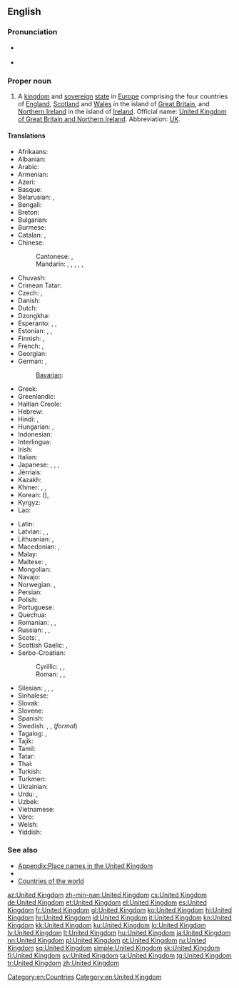 ==English==
{{wikipedia}}

===Pronunciation===
* {{a|UK|US}} {{IPA|/juːˌnaɪ.tɪd ˈkɪŋ.dəm/|/jʊˌnaɪ.tɪd ˈkɪŋ.dəm/|/jəˌnaɪ.tɪd ˈkɪŋ.dəm/}}
* {{audio|en-us-United Kingdom.ogg|Audio (US)}}

===Proper noun===
{{en-proper noun|head=[[united|United]] [[kingdom|Kingdom]]}}

# A [[kingdom]] and [[sovereign]] [[state]] in [[Europe]] comprising the four countries of [[England]], [[Scotland]] and [[Wales]] in the island of [[Great Britain]], and [[Northern Ireland]] in the island of [[Ireland]]. Official name: [[United Kingdom of Great Britain and Northern Ireland]]. Abbreviation: [[UK]].

====Translations====
{{trans-top|Kingdom in Europe}}
* Afrikaans: {{t-|af|Verenigde Koninkryk}}
* Albanian: {{t-|sq|Mbretëria e Bashkuar}}
* Arabic: {{t-|ar|المملكة المتحدة|f|tr=al-mámlaka al-muttáḥida|sc=Arab}}
* Armenian: {{t-|hy|Միացյալ Թագավորություն|tr=Miac'yal T'agavorut'yun|sc=Armn}}
* Azeri: {{t+|az|Böyük Britaniya}}
* Basque: {{t+|eu|Erresuma Batua}}
* Belarusian: {{t-|be|Злучанае Каралеўства|n|tr=Zlúčanaje Karaléŭstva|sc=Cyrl}}, {{t-|be|Аб'яднанае Каралеўства|n|tr=Ab'jadnánaje Karaléŭstva|sc=Cyrl}}
* Bengali: {{t-|bn|যুক্তরাজ্য|tr=Juktôrajjô|sc=Beng}}
* Breton: {{t-|br|Rouantelezh Unanet}}
* Bulgarian: {{t-|bg|Обединеното кралство|n|tr=Obedinénoto králstvo|sc=Cyrl}}
* Burmese: {{t-|my|ယူနိုက်တက် ကင်းဒမ်း|tr=bʰúẏĩnaĩṅã pẏitʰoũsú|sc=Mymr}}
* Catalan: {{t+|ca|Regne Unit|m}}, {{t-|ca|Regne Unit de la Gran Bretanya i Irlanda del Nord|m}}
* Chinese:
*: Cantonese: {{tø|yue|英國|tr=jing1 gwok3|sc=Hani}}, {{tø|yue|大英聯合王國|tr=daai6 jing1 lyun4 hap6 wong4 gwok3|sc=Hani}}
*: Mandarin: {{t|cmn|英國|sc=Hani}}, {{t|cmn|英国|tr=Yīngguó|sc=Hani}}, {{t|cmn|大不列顛及北愛爾蘭聯合王國|sc=Hani}}, {{t|cmn|大不列颠及北爱尔兰联合王国|tr=Dà-Bùlièdiān jí Běi-Ài'ěrlán Liánhé Wángguó|sc=Hani}}, {{t|cmn|聯合王國|sc=Hani}}, {{t|cmn|联合王国|tr=Liánhé Wángguó|sc=Hani}}
* Chuvash: {{tø|cv|Аслă Британи|sc=Cyrl}}
* Crimean Tatar: {{tø|crh|Büyük Britaniya}}
* Czech: {{t+|cs|Velká Británie|f}}, {{t+|cs|Spojené království|n}}
* Danish: {{t-|da|Forenede Kongerige}}
* Dutch: {{t+|nl|Verenigd Koninkrijk}}
* Dzongkha: {{t-|dz|ཡུ་ནའི་ཊེཊ་ཀིང་ཌམ།|tr=yu.na'i.ṭeṭ kiṅ.ḍam|sc=Tibt}}
* Esperanto: {{t-|eo|Britio}}, {{t-|eo|Unuiĝinta Regno}}, {{t-|eo|Unuiĝinta Regno de Grand-Britio kaj Nord-Irlando}}
* Estonian: {{t+|et|Suurbritannia}}, {{t-|et|Ühendkuningriik}}, {{t-|et|Suurbritannia ja Põhja-Iiri Ühendkuningriik}}
* Finnish: {{t+|fi|Yhdistynyt kuningaskunta}}, {{t+|fi|Iso-Britannia}}
* French: {{t+|fr|Royaume-Uni|m}}, {{t+|fr|Royaume-Uni de Grande-Bretagne et d'Irlande du Nord|m}}
* Georgian: {{t-|ka|გაერთიანებული სამეფო|tr=gaert'ianebuli samep'o|sc=Geor}}
* German: {{t+|de|Vereinigtes Königreich|n}}, {{t+|de|Großbritannien|n}}
*: [[Bavarian]]: {{tø|bar|Vaeinigte Kinireich}}
* Greek: {{t+|el|Ηνωμένο Βασίλειο|n|tr=Inoméno Vasíleio|sc=Grek}}
* Greenlandic: {{t-|kl|Tuluit Nunaat}}
* Haitian Creole: {{tø|ht|Wayòm Ini}}
* Hebrew: {{t-|he|הממלכה המאוחדת|tr=ha-mamlakha ha-meukhedet|sc=Hebr}}
* Hindi: {{t-|hi|यूनाइटेड किंगडम|tr=yūnā'iṭeḍ kiṅgḍam|sc=Deva}}, {{t+|hi|संयुक्त राजशाही|tr=sanyukta rājaśāhī|sc=Deva}}
* Hungarian: {{t+|hu|Egyesült Királyság}}, {{t+|hu|Nagy-Britannia és Észak-Írország Egyesült Királysága}}
* Indonesian: {{t-|id|Kerajaan Inggris Serikat}}
* Interlingua: {{t-|ia|Regno Unite}}
* Irish: {{t-|ga|An Ríocht Aontaithe|f}}
* Italian: {{t+|it|Regno Unito|m}}
* Japanese: {{t+|ja|英国|tr=えいこく, Eikoku}}, {{t+|ja|イギリス|tr=igirisu}}, {{t-|ja|グレートブリテンおよび北アイルランド連合王国|tr=Gurēto Buriten oyobi Kita-Airurando rengō ōkoku}}, {{t+|ja|連合王国|tr=れんごうおうこく, Rengō ōkoku}}
* Jèrriais: {{tø|roa-jer|Rouoyaume Unni|m|alt=Le Rouoyaume Unni}}
* Kazakh: {{t|kk|Құрама Патшалық|tr=Qurama Patşalıq|sc=Cyrl}}
* Khmer: {{t-|km|ចក្រភពអង់គ្លេស|sc=Khmr|tr=chak pʰup ɑngkleih}}, {{t-|km|សហរាជាណាចក្រ|sc=Khmr|tr=saha riechie naa chak}}, {{t-|km|រាជាណាចក្ររួម|tr=riechie naa chak ruam|sc=Khmr}}
* Korean: {{t+|ko|영국|tr=Yeong-guk|sc=Kore}} ({{t+|ko|英國|sc=Kore}}), {{t-|ko|대브리튼 연합 왕국|tr=Dae-beuriteun Yeonhap Wang-guk|sc=Kore}} {{t-|ko|연합 왕국|tr=Yeonhap Wang-guk|sc=Kore}}
* Kyrgyz: {{t-|ky|Бириккен Падышалык|tr=Birikken Padışalıq|sc=Cyrl}}
* Lao: {{t+|lo|ສະຫະລາຊະອານາຈັກ|tr=sahalāsa ānāchak|sc=Laoo}}
{{trans-mid}}
* Latin: {{t-|la|Britanniarum Regnum|n}}
* Latvian: {{t+|lv|Apvienotā Karaliste|f}}, {{t+|lv|Lielbritānija|f}}, {{t+|lv|Lielbritānijas un Ziemeļīrijas Apvienotā Karaliste|f}}
* Lithuanian: {{t+|lt|Jungtinė Karalystė}}, {{t+|lt|Didžioji Britanija}}
* Macedonian: {{t+|mk|Обединето Кралство|n|tr=Obedíneto Králstvo}}, {{t+|mk|Велика Британија|f|tr=Vélika Británija}}
* Malay: {{t-|ms|United Kingdom}}
* Maltese: {{t-|mt|Renju Unit|alt=Ir-Renju Unit}}, {{t-|mt|Ir-Renju Unit tal-Gran Brittanja u l-Irlanda ta' Fuq}}
* Mongolian: {{t-|mn|Нэгдсэн Вант улс|tr=Negdsen Vant uls|sc=Cyrl}}
* Navajo: {{tø|nv|Tó Táʼ Dinéʼiʼ Bikéyah}}
* Norwegian: {{t+|no|Storbritannia}}, {{t-|no|Det forente kongerike Storbritannia og Nord-Irland}}
* Persian: {{t-|fa|پادشاهی متحد|tr=Pâdešâhi-ye Mottahed|sc=fa-Arab}}
* Polish: {{t+|pl|Zjednoczone Królestwo|n}}
* Portuguese: {{t+|pt|Reino Unido|m}}
* Quechua: {{t-|qu|Hukllachasqa Qhapaq Suyu}}
* Romanian: {{t+|ro|Marea Britanie|f}}, {{t-|ro|Regatul Unit al Marii Britanii și Irlandei de Nord|n}}, {{t+|ro|Regatul Unit|n}}
* Russian: {{t-|ru|Соединённое Королевство|n|tr=Sojedinjónnoje Korolévstvo|sc=Cyrl}}, {{t-|ru|Соединённое Королевство Великобритании и Северной Ирландии|n|tr=Sojedinjónnoje Korolévstvo Velikobritánii i Sévernoj Irlándii|sc=Cyrl}}, {{t+|ru|Великобритания|f|tr=Velikobritánija|sc=Cyrl}}
* Scots: {{tø|sco|Unitit Kinrick}}, {{tø|sco|Unitit Kinrick o Greet Britain an Norlin Airlann}}
* Scottish Gaelic: {{t-|gd|Rìoghachd Aonaichte|f|alt=An Rìoghachd Aonaichte}}, {{t-|gd|Rìoghachd Aonaichte na Breatainn Mhòr agus Eirinn a Tuath|f|alt=An Rìoghachd Aonaichte na Breatainn Mhòr agus Eirinn a Tuath}}
* Serbo-Croatian:
*: Cyrillic: {{t-|sh|Уједињено Краљевство|n|sc=Cyrl}}, {{t-|sh|Уједињено Краљевство Велике Британије и Сјеверне Ирске|n|sc=Cyrl}}, {{t-|sh|Велика Британија|f|sc=Cyrl}}
*: Roman: {{t-|sh|Ujedinjeno Kraljevstvo|n}}, {{t-|sh|Ujedinjeno Kraljevstvo Velike Britanije i Sjeverne Irske|n}}, {{t-|sh|Velika Britanija|f}}
* Silesian: {{tø|szl|Wjelgo Brytańijo|f}}, {{qualifier|not used}} {{tø|szl|Zjydnoczůne Krůlestwo Wjelgij Brytańije i Irlandyje Půłnocny|n}}, {{qualifier|colloquial}} {{tø|szl|Yngland|m}}, {{tø|szl|Anglijo|f}}
* Sinhalese: {{t-|si|එක්‍සත් රාජධානිය|tr=eksat rājadhāniya|sc=Sinh}}
* Slovak: {{t-|sk|Spojené kráľovstvo|n}}
* Slovene: {{t+|sl|Združeno kraljestvo|alt=Zdrúženo kraljéstvo|n}}
* Spanish: {{t+|es|Reino Unido|m}}
* Swedish: {{t+|sv|Storbritannien}}, {{t+|sv|England}} {{qualifier|colloquial}}, {{t+|sv|Förenade kungariket}} (''formal'')
* Tagalog: {{t-|tl|United Kingdom}}, {{t|tl|Reyno Unido}}
* Tajik: {{t-|tg|Подшоҳии Муттаҳида|tr=Podšohii Muttahida|sc=Cyrl}}
* Tamil: {{t+|ta|ஐக்கிய இராச்சியம்|tr=aikkiya irācciyam|sc=Taml}}
* Tatar: {{t-|tt|Берләшкән Патшалык|tr=Berläşkän Patşalıq|sc=Cyrl}}
* Thai: {{t+|th|สหราชอาณาจักร|tr=sàhà râat aanaajàk|sc=Thai}}
* Turkish: {{t+|tr|Birleşik Krallık}}
* Turkmen: {{t-|tk|Birleşen Patyşalyk}}
* Ukrainian: {{t-|uk|Сполучене Королівство|n|tr=Spolúčene Korolívstvo|sc=Cyrl}}
* Urdu: {{t-|ur|مملکت متحدہ|tr=mamlakat muttahida|sc=ur-Arab}}, {{t-|ur|یونائٹڈ کنگڈم|tr=yūnā'iṭeḍ kiṅgḍam|sc=ur-Arab}}
* Uzbek: {{t-|uz|Birlashgan Qirollik}}
* Vietnamese: {{t+|vi|Vương quốc Anh}}
* Võro: {{tø|vro|Ühendkuningriik}}
* Welsh: {{t-|cy|Teyrnas Unigol|f|alt=Y Deyrnas Unigol}}
* Yiddish: {{t-|yi|פֿאַראײניקט קיניגרײַך|n|tr=far'eynikt kinigraykh|sc=Hebr}}
{{trans-bottom}}

===See also===
* [[Appendix:Place names in the United Kingdom]]
* {{list:countries of Europe/en}}
* [[Appendix:Countries of the world|Countries of the world]]

[[Category:en:Countries]]
[[Category:en:United Kingdom]]

[[az:United Kingdom]]
[[zh-min-nan:United Kingdom]]
[[cs:United Kingdom]]
[[de:United Kingdom]]
[[et:United Kingdom]]
[[el:United Kingdom]]
[[es:United Kingdom]]
[[fr:United Kingdom]]
[[gl:United Kingdom]]
[[ko:United Kingdom]]
[[hi:United Kingdom]]
[[hr:United Kingdom]]
[[id:United Kingdom]]
[[it:United Kingdom]]
[[kn:United Kingdom]]
[[kk:United Kingdom]]
[[ku:United Kingdom]]
[[lo:United Kingdom]]
[[lv:United Kingdom]]
[[lt:United Kingdom]]
[[hu:United Kingdom]]
[[ja:United Kingdom]]
[[nn:United Kingdom]]
[[pl:United Kingdom]]
[[pt:United Kingdom]]
[[ru:United Kingdom]]
[[sq:United Kingdom]]
[[simple:United Kingdom]]
[[sk:United Kingdom]]
[[fi:United Kingdom]]
[[sv:United Kingdom]]
[[ta:United Kingdom]]
[[tg:United Kingdom]]
[[tr:United Kingdom]]
[[zh:United Kingdom]]